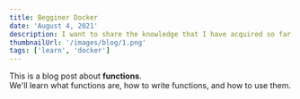 ```yaml
---
title: Begginer Docker
date: 'August 4, 2021'
description: I want to share the knowledge that I have acquired so far and I am willing to learn many new things.
thumbnailUrl: '/images/blog/1.png'
tags: ['learn', 'docker']
---
```

<div>
  This is a blog post about <strong>functions</strong>. <br/>
  We'll learn what functions are, how to write functions, and how to use them.
</div>
